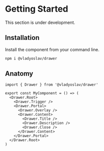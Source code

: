 
# Getting Started

<Callout type="warning" emoji="🛠️">
  This section is under development.
</Callout>

## Installation

Install the component from your command line.

```sh npm2yarn copy
npm i @vladyoslav/drawer
```

## Anatomy

```tsx copy
import { Drawer } from '@vladyoslav/drawer'

export const MyComponent = () => (
  <Drawer.Root>
    <Drawer.Trigger />
    <Drawer.Portal>
      <Drawer.Overlay />
      <Drawer.Content>
        <Drawer.Title />
        <Drawer.Description />
        <Drawer.Close />
      </Drawer.Content>
    </Drawer.Portal>
  </Drawer.Root>
)
```
